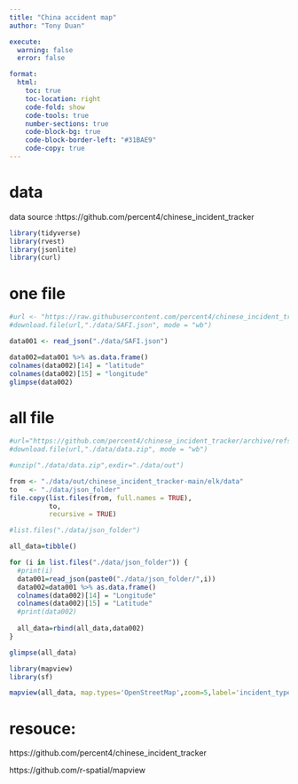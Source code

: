 ```yaml
---
title: "China accident map"
author: "Tony Duan"

execute:
  warning: false
  error: false

format:
  html:
    toc: true
    toc-location: right
    code-fold: show
    code-tools: true
    number-sections: true
    code-block-bg: true
    code-block-border-left: "#31BAE9"
    code-copy: true
---
```


# data

data source :https://github.com/percent4/chinese_incident_tracker


```r
library(tidyverse)
library(rvest)
library(jsonlite)
library(curl)
```
# one file 


```r
#url <- "https://raw.githubusercontent.com/percent4/chinese_incident_tracker/main/elk/data/00105670-df53-4be8-9039-8a07fe2d2b4d.json"
#download.file(url,"./data/SAFI.json", mode = "wb")
```

```r
data001 <- read_json("./data/SAFI.json")
```


```r
data002=data001 %>% as.data.frame()
colnames(data002)[14] = "latitude"
colnames(data002)[15] = "longitude"
glimpse(data002)
```

# all file

```r
#url="https://github.com/percent4/chinese_incident_tracker/archive/refs/heads/main.zip"
#download.file(url,"./data/data.zip", mode = "wb")

```

```r
#unzip("./data/data.zip",exdir="./data/out")
```

```r
from <- "./data/out/chinese_incident_tracker-main/elk/data"
to   <- "./data/json_folder"
file.copy(list.files(from, full.names = TRUE), 
          to, 
          recursive = TRUE)
```


```r
#list.files("./data/json_folder")
```


```r
all_data=tibble()

for (i in list.files("./data/json_folder")) {
  #print(i)
  data001=read_json(paste0("./data/json_folder/",i))
  data002=data001 %>% as.data.frame()
  colnames(data002)[14] = "Longitude"
  colnames(data002)[15] = "Latitude"
  #print(data002)
  
  all_data=rbind(all_data,data002)
}
```

```r
glimpse(all_data)
```


```r
library(mapview)
library(sf)

mapview(all_data, map.types='OpenStreetMap',zoom=5,label='incident_type',xcol = "Longitude", ycol = "Latitude", crs = 4269, grid = FALSE)
```




# resouce:


https://github.com/percent4/chinese_incident_tracker

https://github.com/r-spatial/mapview


